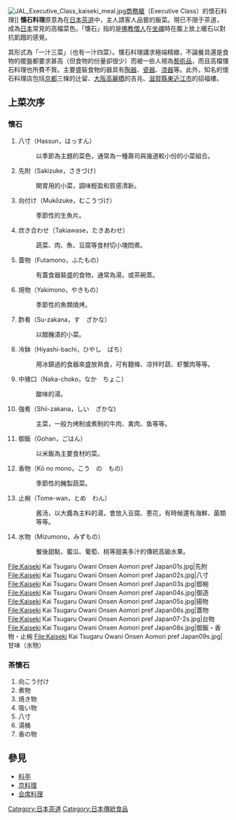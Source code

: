 {{Unreferenced|time=2014-05-19T04:16:32+00:00}}
{{japanese|japanese=懐石料理|kana=かいせきりょうり|romaji=Kaiseki ryōri
|image =Breakfast at Tamahan Ryokan, Kyoto.jpg| width =270px}}
[[File:JAL_Executive_Class_kaiseki_meal.jpg|thumb]][[商務艙|商務艙]]（Executive Class）的懷石料理]]
'''懐石料理'''原意為在[[日本茶道|日本茶道]]中，主人請客人品嘗的飯菜。現已不限于茶道，成為[[日本|日本]]常見的高檔菜色。「懐石」指的是[[佛教|佛教]][[僧人|僧人]]在[[坐禪|坐禪]]時在腹上放上暖石以對抗飢餓的感覺。

其形式為「一汁三菜」（也有一汁四菜）。懐石料理講求極端精緻，不論餐具還是食物的擺盤都要求甚高（但食物的份量卻很少）而被一些人視為[[藝術品|藝術品]]，而且高檔懐石料理也所費不貲。主要盛裝食物的器具有[[陶器|陶器]]、[[瓷器|瓷器]]、[[漆器|漆器]]等。此外，知名的懷石料理店包括[[京都|京都]]三條的辻留、[[大阪市|大阪]][[高麗橋|高麗橋]]的吉兆、[[滋賀縣|滋賀縣]][[東近江市|東近江市]]的招福樓。

==上菜次序==

===懷石===
# 八寸（Hassun，はっすん）
#:以季節為主題的菜色，通常為一種壽司與幾道較小份的小菜組合。
# 先附（Sakizuke，さきづけ）
#:開胃用的小菜，調味輕盈和質感清新。
# 向付け（Mukōzuke，むこうづけ）
#:季節性的生魚片。
# 炊き合わせ（Takiawase，たきあわせ）
#:蔬菜、肉、魚、豆腐等食材切小塊悶煮。
# 蓋物（Futamono，ふたもの）
#:有蓋食器裝盛的食物，通常為湯，或茶碗蒸。
# 焼物（Yakimono，やきもの）
#:季節性的魚類燒烤。
# 酢肴（Su-zakana，す　ざかな）
#:以醋醃漬的小菜。
# 冷鉢（Hiyashi-bachi，ひやし　ばち）
#:用冰鎮過的食器來盛放熟食，可有麵條、凉拌时蔬、虾蟹肉等等。
# 中猪口（Naka-choko，なか　ちょこ）
#:酸味的湯。
# 強肴（Shii-zakana，しい　ざかな)
#:主菜，一般为烤制或煮制的牛肉、禽肉、鱼等等。
# 御飯（Gohan，ごはん）
#:以米飯為主要食材的菜。
# 香物（Kō no mono，こう　の　もの）
#:季節性的醃製蔬菜。
# 止椀（Tome-wan，とめ　わん）
#:酱汤，以大醬為主料的湯，會放入豆腐、蔥花，有時候還有海鮮、菌類等等。
# 水物（Mizumono，みずもの）
#:餐後甜點，蜜瓜、葡萄、桃等甜美多汁的傳統高級水果。
<gallery>
File:Kaiseki Kai Tsugaru Owani Onsen Aomori pref Japan01s.jpg|先附
File:Kaiseki Kai Tsugaru Owani Onsen Aomori pref Japan02s.jpg|八寸
File:Kaiseki Kai Tsugaru Owani Onsen Aomori pref Japan03s.jpg|御椀
File:Kaiseki Kai Tsugaru Owani Onsen Aomori pref Japan04s.jpg|御造
File:Kaiseki Kai Tsugaru Owani Onsen Aomori pref Japan05s.jpg|揚物
File:Kaiseki Kai Tsugaru Owani Onsen Aomori pref Japan06s.jpg|蓋物
File:Kaiseki Kai Tsugaru Owani Onsen Aomori pref Japan07-2s.jpg|台物
File:Kaiseki Kai Tsugaru Owani Onsen Aomori pref Japan08s.jpg|御飯・香物・止椀
File:Kaiseki Kai Tsugaru Owani Onsen Aomori pref Japan09s.jpg|甘味（水物）
</gallery>

===茶懷石===
# 向こう付け
# 煮物
# 焼き物
# 吸い物
# 八寸
# 湯桶
# 香の物

==參見==
{{Commonscat|Kaiseki}}
*[[料亭|料亭]]
*[[京料理|京料理]]
*[[会席料理|会席料理]]

{{DEFAULTSORT:Kaiseki}}
[[Category:日本茶道|Category:日本茶道]]
[[Category:日本傳統食品|Category:日本傳統食品]]